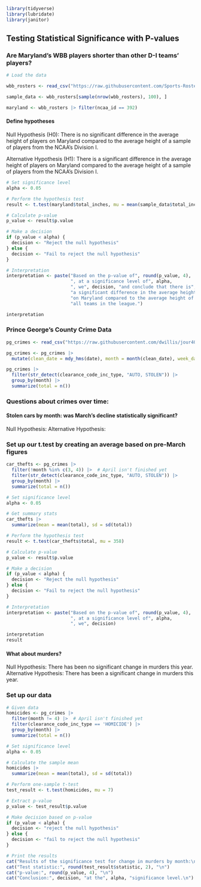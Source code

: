 ```r
library(tidyverse)
library(lubridate)
library(janitor)
```

## Testing Statistical Significance with P-values

### Are Maryland's WBB players shorter than other D-I teams' players?

```r
# Load the data

wbb_rosters <- read_csv("https://raw.githubusercontent.com/Sports-Roster-Data/womens-college-basketball/main/wbb_rosters_2023_24.csv") |> filter(!is.na(total_inches)) |> filter(division == 'I')

sample_data <- wbb_rosters[sample(nrow(wbb_rosters), 100), ]

maryland <- wbb_rosters |> filter(ncaa_id == 392)
```

#### Define hypotheses

Null Hypothesis (H0): There is no significant difference in the average height of players on Maryland compared to the average height of a sample of players from the NCAA's Division I.

Alternative Hypothesis (H1): There is a significant difference in the average height of players on Maryland compared to the average height of a sample of players from the NCAA's Division I.


```r

# Set significance level
alpha <- 0.05

# Perform the hypothesis test
result <- t.test(maryland$total_inches, mu = mean(sample_data$total_inches))

# Calculate p-value
p_value <- result$p.value

# Make a decision
if (p_value < alpha) {
  decision <- "Reject the null hypothesis"
} else {
  decision <- "Fail to reject the null hypothesis"
}

# Interpretation
interpretation <- paste("Based on the p-value of", round(p_value, 4),
                        ", at a significance level of", alpha,
                        ", we", decision, "and conclude that there is",
                        "a significant difference in the average height of players",
                        "on Maryland compared to the average height of players across",
                        "all teams in the league.")

interpretation

```

### Prince George's County Crime Data

```r
pg_crimes <- read_csv("https://raw.githubusercontent.com/dwillis/jour405_files/main/Crime_Incidents_July_2023_to_Present_20240414.csv") |> clean_names()

pg_crimes <- pg_crimes |> 
  mutate(clean_date = mdy_hms(date), month = month(clean_date), week_day = wday(clean_date))

pg_crimes |> 
  filter(str_detect(clearance_code_inc_type, "AUTO, STOLEN")) |> 
  group_by(month) |> 
  summarize(total = n())
```

### Questions about crimes over time: 

#### Stolen cars by month: was March's decline statistically significant?

Null Hypothesis: 
Alternative Hypothesis: 

### Set up our t.test by creating an average based on pre-March figures

```r

car_thefts <- pg_crimes |> 
  filter(!month %in% c(3, 4)) |>  # April isn't finished yet
  filter(str_detect(clearance_code_inc_type, "AUTO, STOLEN")) |> 
  group_by(month) |> 
  summarize(total = n())

# Set significance level
alpha <- 0.05

# Get summary stats
car_thefts |> 
  summarize(mean = mean(total), sd = sd(total))

# Perform the hypothesis test
result <- t.test(car_thefts$total, mu = 358)

# Calculate p-value
p_value <- result$p.value

# Make a decision
if (p_value < alpha) {
  decision <- "Reject the null hypothesis"
} else {
  decision <- "Fail to reject the null hypothesis"
}

# Interpretation
interpretation <- paste("Based on the p-value of", round(p_value, 4),
                        ", at a significance level of", alpha,
                        ", we", decision)

interpretation
result
```

#### What about murders?

Null Hypothesis: There has been no significant change in murders this year.
Alternative Hypothesis: There has been a significant change in murders this year.

### Set up our data

```r
# Given data
homicides <- pg_crimes |> 
  filter(month != 4) |>  # April isn't finished yet
  filter(clearance_code_inc_type == 'HOMICIDE') |> 
  group_by(month) |> 
  summarize(total = n())

# Set significance level
alpha <- 0.05

# Calculate the sample mean
homicides |> 
  summarize(mean = mean(total), sd = sd(total))

# Perform one-sample t-test
test_result <- t.test(homicides, mu = 7)

# Extract p-value
p_value <- test_result$p.value

# Make decision based on p-value
if (p_value < alpha) {
  decision <- "reject the null hypothesis"
} else {
  decision <- "fail to reject the null hypothesis"
}

# Print the results
cat("Results of the significance test for change in murders by month:\n")
cat("Test statistic:", round(test_result$statistic, 2), "\n")
cat("p-value:", round(p_value, 4), "\n")
cat("Conclusion:", decision, "at the", alpha, "significance level.\n")


```


